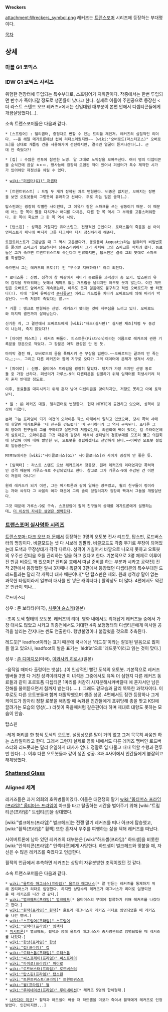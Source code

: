 '''Wreckers'''

attachment:Wreckers_symbol.png
레커즈는 [[트랜스포머]] 시리즈에 등장하는 부대명이다.

[[목차]]

== 상세 ==
=== 마블 G1 코믹스 ===

=== IDW G1 코믹스 시리즈 ===
위험한 전장터에 투입되는 특수부대로, 스프링어가 지휘관이다. 작중에서는 한번 투입되면 반수가 죽어나갈 정도로 생존률이 낮다고 한다. 실제로 이들이 주인공으로 등장한 <더 라스트 스탠드 오브 레커즈>에서는 신입대원 대부분이 본편 안에서 디셉티콘들에게 개끔살당했다(…).

소속 트랜스포머들은 다음과 같다.

 * [스프링어] : 헬리콥터, 중형차로 변할 수 있는 트리플 체인저. 레커즈의 실질적인 리더다. ~~올 헤일 메가트론에선 컵이 리더스러웠지만~~ [wiki:"오버로드(마스터포스)" 오버로드]를 상대로 개틀링 건을 사용해가며 선전하지만, 결국엔 얼굴이 뜯겨나간다(…). 근데 안 죽었다?!

 * [컵] : 수많은 전투에 참전한 노병. 말 그대로 노익장을 보여주신다. 여러 명의 디셉티콘을 순식간에 끔살 ㅎㄷㄷ. 방사능에 굉장히 오염된 적이 있어서 퍼셉터가 특수 제작한 시가가 있어야만 제정신을 차릴 수 있다.
 
 * [[wiki:"퍼셉터(G1)" 퍼셉터]]
 
 * [트윈트위스트] : 드릴 두 개가 장착된 차로 변형한다. 비중은 없지만, 보여지는 장면을 보면 오토봇들이 그렇듯이 유쾌하고 선하다. 주로 하는 일은 굴착(…). 

 탑스핀과는 굉장히 각별한 사이인데, 그 이유가 같은 스파크를 쓰는 쌍둥이기 때문. 이 때문에 어느 한 쪽이 팔을 다치거나 어디를 다치든, 다른 한 쪽 역시 그 부위를 고통스러워한다. 한 쪽이 죽으면 그 한 쪽 역시 사망.  

 * [탑스핀] : 성격은 거칠지만 유머스럽고, 전형적인 군인이다. 로터스톰의 죽음을 본 아이언피스트가 패닉에 빠지자 그를 다그치며 다시 정신차리게 해준다.

 트윈트위스트가 고문받을 때 그 역시 고문받다가, 동료들이 Aequatis라는 컴퓨터의 비밀번호를 풀려면 스파크가 필요하다며 당혹스러워하자 그가 자처해 그의 스파크를 바치려 했다. 동료들은 그가 죽으면 트윈트위스트도 죽는다고 만류하지만, 탑스핀은 결국 그의 뜻대로 스파크를 희생한다.

 죽으면서 그는 레커즈의 모토(?) 인 "부수고 지배하라!" 라고 외친다.

 * 로터스톰 : 신병. 성격이 참 뭐같아서 취미가 동료들을 과녁삼아 총 쏘기. 탑스핀의 유머 감각을 부러워하는 듯해서 재미도 없는 개드립을 날리지만 아무도 웃지 않는다. 이런 개드립은 오버로드 앞에서도 계속됐는데, 아무도 웃지 않음에도 불구하고 적인 오버로드가 빵 터졌다(!). 이에 '형씨 유머감각 [[존나좋군?]] 이라고 개드립을 치다가 오버로드에 의해 머리가 박살난다. ~~즉 처참히 죽었다는 말.~~

 * 거즐 : 탱크로 변형하는 신병. 레커즈가 됐다는 것에 자부심을 느끼고 있다. 오버로드와 마지막 결전까지 살아남는다.

 신기한 게, 그 결전에서 오버로드에게 [wiki:"재즈(실사판)" 실사판 재즈]처럼 두 동강이 나는데, 죽지 않았다?!

 * [아이언 피스트] : 레커즈 빠돌이. 피스트론(Fistron)이라는 이름으로 레커즈에 관한 기록문을 장문으로 적었다. 그 장문은 아직 완성은 안 된 듯.

 마지막 결전 때, 오버로드의 몸을 폭파시켜 큰 부상을 입힌다.~~오버로드는 끝까지 안 죽는다…;;~~. 그리고 다른 레커즈와 함께 지구로 오다가 그의 데이터에 문제가 생겨서 사망.

 * [파이로] : 신병. 옵티머스 프라임을 굉장히 닮았다. 덩치가 가장 크지만 신병 동료들 중 가장 선하다. 퍼셉터가 가루스-9의 디셉티콘을 섬멸하기 위해 임팩터를 희생시키려 하자 혼자 반대할 정도로.

 이후, 동료들을 대피시키기 위해 혼자 남아 디셉티콘을 맞이하지만, 저항도 못하고 아예 토막난다.

 * 훨 : 前 레커즈 대원. 헬리콥터로 변형한다. 현재 MTMTE에 출연하고 있으며, 성격이 굉장히 더럽다.

 본래 그는 프라임이 되기 이전의 오라이온 팍스 아래에서 일하고 있었으며, 당시 폭력 사태에 휘말린 메가트론을 '내 친구를 건드렸다' 며 구타하다가 그 역시 구속된다. 또다른 그의 양아치 친구들이 그를 구하려고 살인까지 저질렀는데, 의원회에 빽이 있다는 걸 오라이온에게 실토하고, 오라이온은 그것 때문에 굉장히 빡쳐서 센티넬의 경호부대를 모조리 뚫고 의원회에 난입해 이에 대해 발언한 뒤, 오토봇을 설립하겠다고 선언하게 된다.~~어쩌면 오토봇 설립의 일등공신?~~

 MTMTE에서는 [wiki:"사이클로너스(G1)" 사이클로너스]와 사이가 굉장히 안 좋은 듯.

 * [임팩터] : 라스트 스탠드 오브 레커즈에서 첫등장. 원래 레커즈의 리더였지만 폭력적인 성격 때문에 가루스-9로 수감되었다고 한다. 참고로 그가 가루스-9에 수감된 건 이번이 처음이 아니다!

 원래 레커즈가 되기 이전, 그는 메가트론과 같이 일하는 광부였고, 훨의 친구들이 렁이라는 자와 싸우다 그 싸움의 여파 때문에 그의 술이 엎질러지자 굉장히 빡쳐서 그들을 개발살낸다.

 그것 때문에 가루스-9로 구속. 스프링암이 훨의 친구들의 상태를 메가트론에게 설명하는데… [[더 이상의 자세한 설명은 생략한다]].

=== [[트랜스포머 실사영화 시리즈]] ===
[[트랜스포머: 다크 오브 더 문]]에서 등장하는 3명의 오토봇 전사 리드풋, 탑스핀, 로드버스터의 명칭이다. 비클모드는 셋 다 시보레 임팔라. 비클모드도 각종 무기로 무장이 되어있는데 도색과 무장상태가 각각 다르다.
성격이 거칠어서 바깥으로 나오지 못하고 오토봇의 우주선 잔티움 호를 관리하는 일을 하고 있다고 한다.
기본적으로 3명 체제로 이루어진 만큼 비중도 꽤 있으며[* 잔티움 호에서 떠날 준비를 하는 부분과 시카고 공략전] 전작 2편에서 등장했던 알씨 3자매나 똑같이 3편에서 등장했던 디셉티콘의 특수부대인 드레드들과는 달리 각 캐릭터 대사 배분이나[* 단 탑스핀은 제외. 원래 성격상 말이 없는 과묵한 타입이라서 일부러 대사를 안 넣은 캐릭터다.] 활약상도 더 많다.
4편에서도 약간은 언급이 되나... 

로드버스터

성우 : 존 보티타(미국), [[사쿠야 슌스케]](일본)

-초록 도색 형태의 오토봇. 레커즈의 리더. 영화 내에서도 리더답게 레커즈들 중에서 가장 대사도 많았고 시카고 최종전에서도 거대한 4족 보행형태의 디셉티콘에게 미사일 공격을 날리는 간지나는 씬도 연출한다. 행방불명이나 붙잡혔을 것으로 추측된다.

레드풋[* leadfoot이라는 표기 때문에 국내에선 '리드풋'이라는 잘못된 발음으로 많이들 알고 있으나, leadfoot의 발음 표기는 'lédfùt'으로 '레드풋'이라고 읽는 것이 맞다.]

성우 : [[존 디마지오]](미국), [[이와사키 히로시]](일본)

-움직일 때마다 출렁이는 뱃살(…)이 인상적인 빨간 도색의 오토봇. 기본적으로 레커즈 멤버들 3명 다 거친 성격이라지만 이 녀석은 그중에서도 유독 더 심한지 다른 레커즈 동료들과 같이 포로토폼 디셉티콘 1마리를 처참히 사지분해시켜버릴때 애 혼자서만 남은 잔해를 물어뜯으면서 침까지 뱉는다(……). 그래도 겉모습과 달리 똑똑한 과학자이다. 이후로도 다른 오토봇들과 함께 대활약했으며 생존 성공.
4편에서도 잠깐 등장하나 그게 케이드가 잠자리 정찰 로봇을 해킹할 때 녹화된 인간들에게 포위당해 총을 맞고 KSI에 끌려가는 모습의 영상(...) 라쳇이 죽을때처럼 같은편이라 하며 제대로 대항도 못하는 모습이 안습.

탑스핀

-레게 머리를 한 청색 도색의 오토봇. 설정상으론 말이 거의 없고 그저 묵묵히 싸움만 하는 스타일이라고 한다. 그래서 그런지 실제로 영화 내에서도 다른 레커즈 멤버인 로드버스터와 리드풋과는 달리 유일하게 대사가 없다. 정말로 입 다물고 내내 역할 수행과 전투만 한다(…). 이후 다른 오토봇들과 같이 생존 성공. 3과 4사이에서 인간들에게 붙잡히고 해체당했다.

=== [[Shattered Glass]] ===

=== Aligned 세계 ===
레커즈들은 과거 의회의 호위병들이였다. 이들은 대전쟁의 말기 [[wiki:"옵티머스 프라임(프라임)" 옵티머스 프라임]]이 아크를 타고 탈출하는 시간을 벌어주기 위해 [wiki:"트립티콘(프라임)" 트립티콘]을 상대했다.

[wiki:"벌크헤드(프라임)" 벌크헤드]는 전쟁 말기 레커즈를 떠나 아크에 탑승했고, [wiki:"휠잭(프라임)" 휠잭] 또한 혼자서 우주를 여행하는 삶을 택해 레커즈를 떠났다.

사이버트론에 남아 있던 레커즈의 대부분은 [wiki:"하드셸(프라임)" 하드셸]을 비롯한 [wiki:"인섹티콘(프라임)" 인섹티콘]에게 사망한다. 하드셸이 벌크헤드와 맞붙을 때, 자신은 수 많은 레커즈를 죽였다고 언급한다.

휠잭의 언급에서 추측하면 레커즈는 상당히 자유분방한 조직이었던 것 같다.

소속 트랜스포머들은 다음과 같다.
 * [[wiki:"울트라 매그너스(프라임)" 울트라 매그너스]][* 말 안듣는 레커즈를 통제하기 위해 옵티머스가 리더로 임명했다. 하지만 상당수의 레커즈가 매그너스가 리더로 임명되었을 때 레커즈를 나간 것 같다.]
 * [[wiki:"벌크헤드(프라임)" 벌크헤드]][* 옵티머스의 부대에 합류하기 위해 레커즈를 나갔다고 한다.]
 * [[wiki:"휠잭(프라임)" 휠잭]][* 울트라 매그너스가 레커즈 리더로 임명되었을 때 레커즈를 나간 멤버.]
 * [[wiki:"스프링어(프라임)" 스프링어]]
 * [[wiki:"임팩터(프라임)" 임팩터]]
 * [[피시트론]][* 벌크헤드, 휠잭과 함께 울트라 매그너스가 총사령관으로 임명되었을 때 레커즈를 나갔다.]
 * [[wiki:"핫샷(프라임)" 핫샷]]
 * [[wiki:"컵(프라임)" 컵]]
 * [[wiki:"로터스톰(프라임)" 로터스톰]]
 * [[wiki:"씨스프레이(프라임)" 씨스프레이]]
 * [[wiki:"파이로(프라임)" 파이로]]
 * [[wiki:"로드버스터(프라임)" 로드버스터]]
 * [[wiki:"탑스핀(프라임)" 탑스핀]]
 * [[wiki:"트윈트위스트(프라임)" 트윈트위스트]]
 * [[wiki:"월(프라임)" 월]]
 * [[wiki:"루이네이션(프라임)" 루이네이션]][* 레커즈 5명의 합체형태.]

 * [[나카다이 미코]][* 휠잭과 하드셸이 싸울 때 하드셸을 미코가 죽여서 휠잭에게 레커즈로 인정받았다. 인간이지만...]
